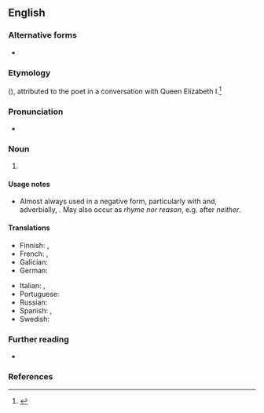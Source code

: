 ==English==

===Alternative forms===
* {{alter|en|rhyme nor reason}}

===Etymology===
{{calque|en|frm||n'y avoir ryme ne raison}} ({{w|Eustache Deschamps}}), attributed to the poet {{w|Edmund Spenser}} in a conversation with Queen Elizabeth I.<ref>{{w|Edmund_Spenser#Rhyme_and_reason|''Rhyme and reason''}}</ref> {{rfv-etym|en|contradicting sources}}

===Pronunciation===
* {{audio|en|En-au-rhyme or reason.ogg|Audio (AU)}}

===Noun===
{{en-noun|-}}

# {{lb|en|idiomatic|no rhyme or reason|without rhyme or reason}} {{l|en|[[logic|Logic]]; [[common sense]].}}
#: {{ux|en|Prices vary considerably from one town to another with no apparent '''rhyme or reason'''.}}
#: {{ux|en|He would often fly into an unexpected rage without '''rhyme or reason'''.}}

====Usage notes====
* Almost always used in a negative form, particularly with {{m|en|no}} and, adverbially, {{m|en|without}}. May also occur as ''rhyme nor reason'', e.g. after ''neither''.

====Translations====
{{trans-top|logic or common sense}}
* Finnish: {{t+|fi|tolkku}}, {{qualifier|adverb|negative}} {{t+|fi|syyttä suotta}}
* French: {{qualifier|verbs|negative}} {{t+|fr|n'avoir ni queue ni tête}}, {{t+|fr|ne rimer à rien}}
* Galician: {{t|gl|sen ton nin son}}
* German: {{t|de|Sinn und Verstand}}
{{trans-mid}}
* Italian: {{qualifier|negative}} {{t|it|né capo né coda}}, {{qualifier|adverb|negative}} {{t|it|senza capo né coda}}
* Portuguese: {{t+|pt|sem pé nem cabeça}}
* Russian: {{qualifier|negative}} {{t|ru|ни скла́ду, ни ла́ду}}
* Spanish: {{t|es|sin ninguna razón}}, {{t|es|sin razón aparente}}
* Swedish: {{t+|sv|rim och reson}}
{{trans-bottom}}

===Further reading===
* {{R:Phrase Finder|url=301500}}

===References===
<references/>

{{catlangname|en|coordinated pairs|negative polarity items}}
